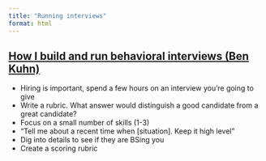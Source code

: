 ```yaml
---
title: "Running interviews"
format: html
---
```


## [How I build and run behavioral interviews (Ben Kuhn)](https://www.benkuhn.net/behavioral/)

* Hiring is important, spend a few hours on an interview you're going to give
* Write a rubric. What answer would distinguish a good candidate from a great candidate?
* Focus on a small number of skills (1-3)
* "Tell me about a recent time when [situation]. Keep it high level"
* Dig into details to see if they are BSing you
* Create a scoring rubric